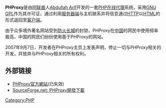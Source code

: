'''PHProxy'''是由[[阿联酋|阿联酋]]人[[Abdullah_Arif|Abdullah Arif]]开发的一套[[PHP|PHP]][[在线代理|在线代理]]系统，采用[[GNU|GNU]] [[GPL|GPL]]作为其许可证，通过利用[[服务器端|服务器端]]与主机联系并将信息通过[[HTTP|HTTP]]以[[HTML|HTML]]的形式返回至[[客户端|客户端]]。

由于众多境外著名网站受到[[防火长城|防火长城]]的封锁，PHProxy在[[中国|中国]]的网民中使用频率极高，中国的网民们纷纷使用基于PHProxy的网站。

2007年9月7日，开发者在PHProxy主页上发表声明，停止一切与PHProxy相关的开发，并放弃与PHProxy相关的所有权利。

== 外部链接 ==
* [https://web.archive.org/web/20071021034708/http://whitefyre.com/poxy/ PHProxy官方網站](已失效)
* [http://www.sourceforge.net/projects/poxy/ SourceForge.net: PHProxy開發下載]{{Wayback|url=http://www.sourceforge.net/projects/poxy/ |date=20080225052225 }}

[[Category:PHP|Category:PHP]]